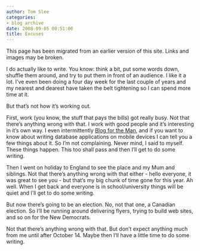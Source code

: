 ```yaml
---
author: Tom Slee
categories:
- blog archive
date: 2008-09-05 00:51:00
title: Excuses
---
```


::: {.callout-note}

This page has been migrated from an earlier version of this site. 
Links and images may be broken.

:::



				

I do actually like to write. You know: think a bit, put some words down, shuffle them around, and try to put them in front of an audience. I like it a lot. I've even been doing a four day week for the last couple of years and my nearest and dearest have taken the belt tightening so I can spend more time at it.

But that's not how it's working out.

First, work (you know, the stuff that pays the bills) got really busy. Not that there's anything wrong with that. I work with good people and it's interesting in it's own way. I even intermittently [Blog for the Man](http://iablog.sybase.com/tslee), and if you want to know about writing database applications on mobile devices I can tell you a few things about it. So I'm not complaining. Never mind, I said to myself. These things happen. This too shall pass and then I'll get to do some writing.

Then I went on holiday to England to see the place and my Mum and siblings. Not that there's anything wrong with that either - hello everyone, it was great to see you - but that's my big chunk of time gone for this year. Ah well. When I get back and everyone is in school/university things will be quiet and I'll get to do some writing.

But now there's going to be an election. No, not that one, a Canadian election. So I'll be running around delivering flyers, trying to build web sites, and so on for the New Democrats. 

Not that there's anything wrong with that. But don't expect anything much from me until after October 14. Maybe then I'll have a little time to do some writing.


		
